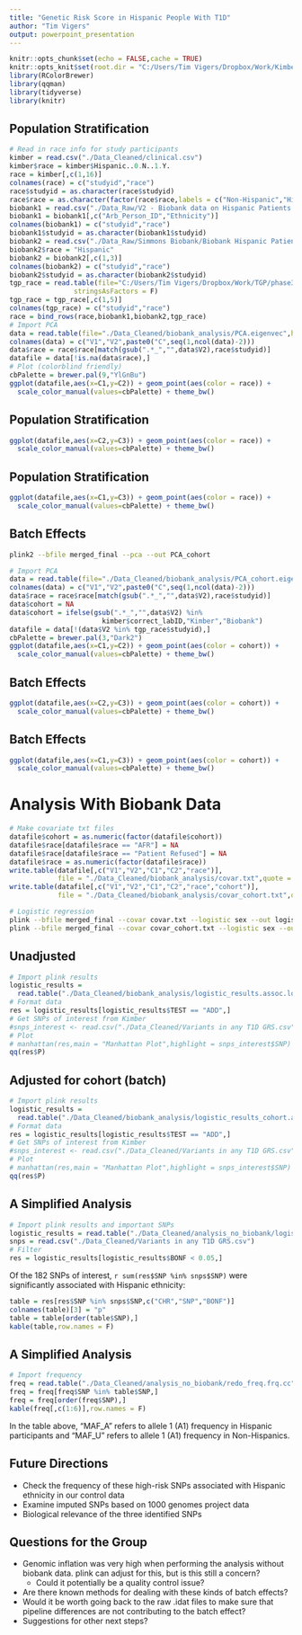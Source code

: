 ```yaml
---
title: "Genetic Risk Score in Hispanic People With T1D"
author: "Tim Vigers"
output: powerpoint_presentation
---
```


```r
knitr::opts_chunk$set(echo = FALSE,cache = TRUE)
knitr::opts_knit$set(root.dir = "C:/Users/Tim Vigers/Dropbox/Work/Kimber Simmons/GWAS")
library(RColorBrewer)
library(qqman)
library(tidyverse)
library(knitr)
```

## Population Stratification

```r
# Read in race info for study participants
kimber = read.csv("./Data_Cleaned/clinical.csv")
kimber$race = kimber$Hispanic..0.N..1.Y.
race = kimber[,c(1,16)]
colnames(race) = c("studyid","race")
race$studyid = as.character(race$studyid)
race$race = as.character(factor(race$race,labels = c("Non-Hispanic","Hispanic")))
biobank1 = read.csv("./Data_Raw/V2 - Biobank data on Hispanic Patients - Full Genetic Request/Table 1 Patient.csv")
biobank1 = biobank1[,c("Arb_Person_ID","Ethnicity")]
colnames(biobank1) = c("studyid","race")
biobank1$studyid = as.character(biobank1$studyid)
biobank2 = read.csv("./Data_Raw/Simmons Biobank/Biobank Hispanic Patients - Compass Mapping File.csv")
biobank2$race = "Hispanic"
biobank2 = biobank2[,c(1,3)]
colnames(biobank2) = c("studyid","race")
biobank2$studyid = as.character(biobank2$studyid)
tgp_race = read.table(file="C:/Users/Tim Vigers/Dropbox/Work/TGP/phase3_corrected.psam",
                stringsAsFactors = F)
tgp_race = tgp_race[,c(1,5)]
colnames(tgp_race) = c("studyid","race")
race = bind_rows(race,biobank1,biobank2,tgp_race)
# Import PCA
data = read.table(file="./Data_Cleaned/biobank_analysis/PCA.eigenvec",header=FALSE)
colnames(data) = c("V1","V2",paste0("C",seq(1,ncol(data)-2)))
data$race = race$race[match(gsub(".*_","",data$V2),race$studyid)]
datafile = data[!is.na(data$race),]
# Plot (colorblind friendly)
cbPalette = brewer.pal(9,"YlGnBu")
ggplot(datafile,aes(x=C1,y=C2)) + geom_point(aes(color = race)) + 
  scale_color_manual(values=cbPalette) + theme_bw()
```

## Population Stratification

```r
ggplot(datafile,aes(x=C2,y=C3)) + geom_point(aes(color = race)) + 
  scale_color_manual(values=cbPalette) + theme_bw()
```

## Population Stratification

```r
ggplot(datafile,aes(x=C1,y=C3)) + geom_point(aes(color = race)) + 
  scale_color_manual(values=cbPalette) + theme_bw()
```

## Batch Effects

```bash
plink2 --bfile merged_final --pca --out PCA_cohort
```

```r
# Import PCA
data = read.table(file="./Data_Cleaned/biobank_analysis/PCA_cohort.eigenvec",header=FALSE)
colnames(data) = c("V1","V2",paste0("C",seq(1,ncol(data)-2)))
data$race = race$race[match(gsub(".*_","",data$V2),race$studyid)]
data$cohort = NA
data$cohort = ifelse(gsub(".*_","",data$V2) %in%
                       kimber$correct_labID,"Kimber","Biobank")
datafile = data[!(data$V2 %in% tgp_race$studyid),]
cbPalette = brewer.pal(3,"Dark2")
ggplot(datafile,aes(x=C1,y=C2)) + geom_point(aes(color = cohort)) + 
  scale_color_manual(values=cbPalette) + theme_bw()
```

## Batch Effects

```r
ggplot(datafile,aes(x=C2,y=C3)) + geom_point(aes(color = cohort)) + 
  scale_color_manual(values=cbPalette) + theme_bw()
```

## Batch Effects

```r
ggplot(datafile,aes(x=C1,y=C3)) + geom_point(aes(color = cohort)) + 
  scale_color_manual(values=cbPalette) + theme_bw()
```

# Analysis With Biobank Data

```r
# Make covariate txt files
datafile$cohort = as.numeric(factor(datafile$cohort))
datafile$race[datafile$race == "AFR"] = NA
datafile$race[datafile$race == "Patient Refused"] = NA
datafile$race = as.numeric(factor(datafile$race))
write.table(datafile[,c("V1","V2","C1","C2","race")],
            file = "./Data_Cleaned/biobank_analysis/covar.txt",quote = F,row.names = F)
write.table(datafile[,c("V1","V2","C1","C2","race","cohort")],
            file = "./Data_Cleaned/biobank_analysis/covar_cohort.txt",quote = F,row.names = F)
```

```bash
# Logistic regression
plink --bfile merged_final --covar covar.txt --logistic sex --out logistic_results
plink --bfile merged_final --covar covar_cohort.txt --logistic sex --out logistic_results_cohort
```

## Unadjusted

```r
# Import plink results
logistic_results =
  read.table("./Data_Cleaned/biobank_analysis/logistic_results.assoc.logistic",header = T)
# Format data
res = logistic_results[logistic_results$TEST == "ADD",]
# Get SNPs of interest from Kimber
#snps_interest <- read.csv("./Data_Cleaned/Variants in any T1D GRS.csv")
# Plot
# manhattan(res,main = "Manhattan Plot",highlight = snps_interest$SNP)
qq(res$P)
```

## Adjusted for cohort (batch)

```r
# Import plink results
logistic_results =
  read.table("./Data_Cleaned/biobank_analysis/logistic_results_cohort.assoc.logistic",header = T)
# Format data
res = logistic_results[logistic_results$TEST == "ADD",]
# Get SNPs of interest from Kimber
#snps_interest <- read.csv("./Data_Cleaned/Variants in any T1D GRS.csv")
# Plot
# manhattan(res,main = "Manhattan Plot",highlight = snps_interest$SNP)
qq(res$P)
```

## A Simplified Analysis

```r
# Import plink results and important SNPs
logistic_results = read.table("./Data_Cleaned/analysis_no_biobank/logistic_results.assoc.logistic.adjusted",header = T)
snps = read.csv("./Data_Cleaned/Variants in any T1D GRS.csv")
# Filter
res = logistic_results[logistic_results$BONF < 0.05,]
```

Of the 182 SNPs of interest, `r sum(res$SNP %in% snps$SNP)` were significantly associated with Hispanic ethnicity:

```r
table = res[res$SNP %in% snps$SNP,c("CHR","SNP","BONF")]
colnames(table)[3] = "p"
table = table[order(table$SNP),]
kable(table,row.names = F)
```

## A Simplified Analysis

```r
# Import frequency
freq = read.table("./Data_Cleaned/analysis_no_biobank/redo_freq.frq.cc",header = T)
freq = freq[freq$SNP %in% table$SNP,]
freq = freq[order(freq$SNP),]
kable(freq[,c(1:6)],row.names = F)
```

In the table above, "MAF_A"	refers to allele 1 (A1) frequency in Hispanic participants and "MAF_U" refers to allele 1 (A1) frequency in Non-Hispanics.

## Future Directions

- Check the frequency of these high-risk SNPs associated with Hispanic ethnicity in our control data
- Examine imputed SNPs based on 1000 genomes project data
- Biological relevance of the three identified SNPs

## Questions for the Group

- Genomic inflation was very high when performing the analysis without biobank data. plink can adjust for this, but is this still a concern?
  - Could it potentially be a quality control issue?
- Are there known methods for dealing with these kinds of batch effects?
- Would it be worth going back to the raw .idat files to make sure that pipeline differences are not contributing to the batch effect?
- Suggestions for other next steps? 
